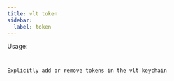 ```yaml
---
title: vlt token
sidebar:
  label: token
---
```



Usage:

<Code code="$ vlt token add
$ vlt token rm" title="Terminal" lang="bash" />

Explicitly add or remove tokens in the vlt keychain
